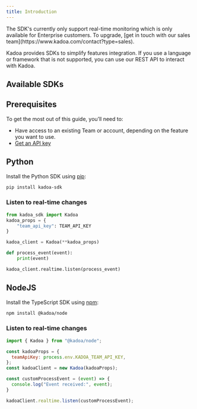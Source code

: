 ```yaml
---
title: Introduction
---
```


<Note>
  The SDK's currently only support real-time monitoring which is only available
  for Enterprise customers. To upgrade, [get in touch with our sales
  team](https://www.kadoa.com/contact?type=sales).
</Note>

Kadoa provides SDKs to simplify features integration. If you use a language or framework that is not supported, you can use our REST API to interact with Kadoa.

## Available SDKs

<CardGroup cols={2}>
  <Card title="Python" horizontal icon="python" href="#python">
  </Card>
  <Card title="NodeJS" horizontal icon="js" href="#nodejs">
  </Card>
</CardGroup>

## Prerequisites

To get the most out of this guide, you’ll need to:

- Have access to an existing Team or account, depending on the feature you want to use.
- [Get an API key](/api-reference/introduction)

## Python

Install the Python SDK using [pip](https://pypi.org/project/kadoa-sdk/):

```bash
pip install kadoa-sdk
```

### Listen to real-time changes

```python
from kadoa_sdk import Kadoa
kadoa_props = {
    "team_api_key": TEAM_API_KEY
}

kadoa_client = Kadoa(**kadoa_props)

def process_event(event):
    print(event)

kadoa_client.realtime.listen(process_event)
```

## NodeJS

Install the TypeScript SDK using [npm](https://www.npmjs.com/package/@kadoa/node):

```bash
npm install @kadoa/node
```

### Listen to real-time changes

```javascript
import { Kadoa } from "@kadoa/node";

const kadoaProps = {
  teamApiKey: process.env.KADOA_TEAM_API_KEY,
};
const kadoaClient = new Kadoa(kadoaProps);

const customProcessEvent = (event) => {
  console.log("Event received:", event);
}

kadoaClient.realtime.listen(customProcessEvent);
```
